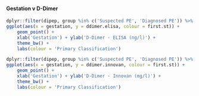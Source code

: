 #### Gestation v D-Dimer  {.tabset .tabset-fade .tabset-pills}

```r
dplyr::filter(dipep, group %in% c('Suspected PE', 'Diagnosed PE')) %>%
ggplot(aes(x = gestation, y = ddimer.elisa, colour = first.st)) +
    geom_point() +
    xlab('Gestation') + ylab('D-Dimer - ELISA (ng/l)') +
    theme_bw() +
    labs(colour = 'Primary Classification')

```


```r
dplyr::filter(dipep, group %in% c('Suspected PE', 'Diagnosed PE')) %>%
ggplot(aes(x = gestation, y = ddimer.innovan, colour = first.st)) +
    geom_point() +
    xlab('Gestation') + ylab('D-Dimer - Innovan (mg/l)') +
    theme_bw() +
    labs(colour = 'Primary Classification')


```

